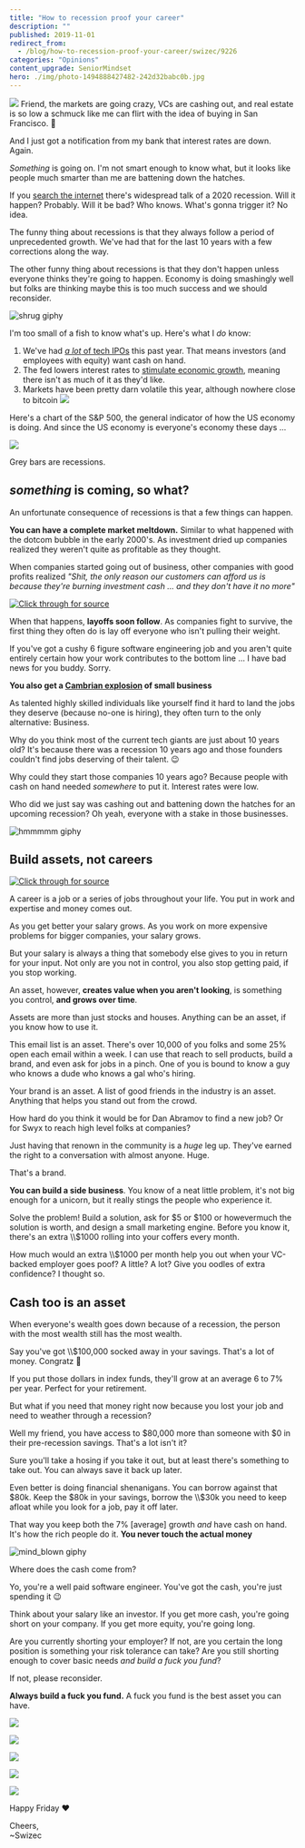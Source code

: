 ```yaml
---
title: "How to recession proof your career"
description: ""
published: 2019-11-01
redirect_from:
  - /blog/how-to-recession-proof-your-career/swizec/9226
categories: "Opinions"
content_upgrade: SeniorMindset
hero: ./img/photo-1494888427482-242d32babc0b.jpg
---
```


![](./img/photo-1494888427482-242d32babc0b.jpg) Friend, the markets are going crazy, VCs are cashing out, and real estate is so low a schmuck like me can flirt with the idea of buying in San Francisco. 🤨

And I just got a notification from my bank that interest rates are down. Again.

_Something_ is going on. I'm not smart enough to know what, but it looks like people much smarter than me are battening down the hatches.

If you [search the internet](https://www.google.com/search?q=is+a+recession+comign&oq=is+a+recession+comign&aqs=chrome..69i57.2584j0j1&sourceid=chrome&ie=UTF-8) there's widespread talk of a 2020 recession. Will it happen? Probably. Will it be bad? Who knows. What's gonna trigger it? No idea.

The funny thing about recessions is that they always follow a period of unprecedented growth. We've had that for the last 10 years with a few corrections along the way.

The other funny thing about recessions is that they don't happen unless everyone thinks they're going to happen. Economy is doing smashingly well but folks are thinking maybe this is too much success and we should reconsider.

![shrug giphy](./img/media-G5X63GrrLjjVK-giphy.gif)

I'm too small of a fish to know what's up. Here's what I _do_ know:

1.  We've had [_a lot_ of tech IPOs](https://www.cnbc.com/2019/10/10/a-wave-of-recent-ipos-will-soon-be-eligible-for-selling.html) this past year. That means investors (and employees with equity) want cash on hand.
2.  The fed lowers interest rates to [stimulate economic growth](https://www.investopedia.com/articles/economics/08/interest-rate-affecting-consumers.asp), meaning there isn't as much of it as they'd like.
3.  Markets have been pretty darn volatile this year, although nowhere close to bitcoin ![](./img/6JOwuMe.png)

Here's a chart of the S&P 500, the general indicator of how the US economy is doing. And since the US economy is everyone's economy these days ...

![](./img/b9Qghg3.png)

Grey bars are recessions.

## _something_ is coming, so what?

An unfortunate consequence of recessions is that a few things can happen.

**You can have a complete market meltdown.** Similar to what happened with the dotcom bubble in the early 2000's. As investment dried up companies realized they weren't quite as profitable as they thought.

When companies started going out of business, other companies with good profits realized _"Shit, the only reason our customers can afford us is because they're burning investment cash ... and they don't have it no more"_

[![Click through for source](./img/techletter.app-screenshot-1572626939771.png)](https://twitter.com/Swizec/status/1126593700153286657)

When that happens, **layoffs soon follow**. As companies fight to survive, the first thing they often do is lay off everyone who isn't pulling their weight.

If you've got a cushy 6 figure software engineering job and you aren't quite entirely certain how your work contributes to the bottom line ... I have bad news for you buddy. Sorry.

**You also get a [Cambrian explosion](https://en.wikipedia.org/wiki/Cambrian_explosion) of small business**

As talented highly skilled individuals like yourself find it hard to land the jobs they deserve (because no-one is hiring), they often turn to the only alternative: Business.

Why do you think most of the current tech giants are just about 10 years old? It's because there was a recession 10 years ago and those founders couldn't find jobs deserving of their talent. 😉

Why could they start those companies 10 years ago? Because people with cash on hand needed _somewhere_ to put it. Interest rates were low.

Who did we just say was cashing out and battening down the hatches for an upcoming recession? Oh yeah, everyone with a stake in those businesses.

![hmmmmm giphy](./img/media-3oz8xsktUFaHKnrgli-giphy-downsized-medium.gif)

## Build assets, not careers

[![Click through for source](./img/techletter.app-screenshot-1572626937994.png)](https://twitter.com/Swizec/status/1189753875424612352)

A career is a job or a series of jobs throughout your life. You put in work and expertise and money comes out.

As you get better your salary grows. As you work on more expensive problems for bigger companies, your salary grows.

But your salary is always a thing that somebody else gives to you in return for your input. Not only are you not in control, you also stop getting paid, if you stop working.

An asset, however, **creates value when you aren't looking**, is something you control, **and grows over time**.

Assets are more than just stocks and houses. Anything can be an asset, if you know how to use it.

This email list is an asset. There's over 10,000 of you folks and some 25% open each email within a week. I can use that reach to sell products, build a brand, and even ask for jobs in a pinch. One of you is bound to know a guy who knows a dude who knows a gal who's hiring.

Your brand is an asset. A list of good friends in the industry is an asset. Anything that helps you stand out from the crowd.

How hard do you think it would be for Dan Abramov to find a new job? Or for Swyx to reach high level folks at companies?

Just having that renown in the community is a _huge_ leg up. They've earned the right to a conversation with almost anyone. Huge.

That's a brand.

**You can build a side business**. You know of a neat little problem, it's not big enough for a unicorn, but it really stings the people who experience it.

Solve the problem! Build a solution, ask for $5 or $100 or howevermuch the solution is worth, and design a small marketing engine. Before you know it, there's an extra \\\\\$1000 rolling into your coffers every month.

How much would an extra \\\\\$1000 per month help you out when your VC-backed employer goes poof? A little? A lot? Give you oodles of extra confidence? I thought so.

## Cash too is an asset

When everyone's wealth goes down because of a recession, the person with the most wealth still has the most wealth.

Say you've got \\\\\$100,000 socked away in your savings. That's a lot of money. Congratz 👏

If you put those dollars in index funds, they'll grow at an average 6 to 7% per year. Perfect for your retirement.

But what if you need that money right now because you lost your job and need to weather through a recession?

Well my friend, you have access to $80,000 more than someone with $0 in their pre-recession savings. That's a lot isn't it?

Sure you'll take a hosing if you take it out, but at least there's something to take out. You can always save it back up later.

Even better is doing financial shenanigans. You can borrow against that $80k. Keep the $80k in your savings, borrow the \\\\\$30k you need to keep afloat while you look for a job, pay it off later.

That way you keep both the 7% \[average] growth _and_ have cash on hand. It's how the rich people do it. **You never touch the actual money**

![mind_blown giphy](./img/media-26ufdipQqU2lhNA4g-giphy.gif)

Where does the cash come from?

Yo, you're a well paid software engineer. You've got the cash, you're just spending it 😉

Think about your salary like an investor. If you get more cash, you're going short on your company. If you get more equity, you're going long.

Are you currently shorting your employer? If not, are you certain the long position is something your risk tolerance can take? Are you still shorting enough to cover basic needs _and build a fuck you fund_?

If not, please reconsider.

**Always build a fuck you fund.** A fuck you fund is the best asset you can have.

![](./img/iN3C60H.gif)

![](./img/dLcAWJD.gif)

![](./img/kVwecsK.gif)

![](./img/Ip9Z69v.gif)

![](./img/RyjqCeq.gif)

Happy Friday ❤️

Cheers,  
~Swizec
